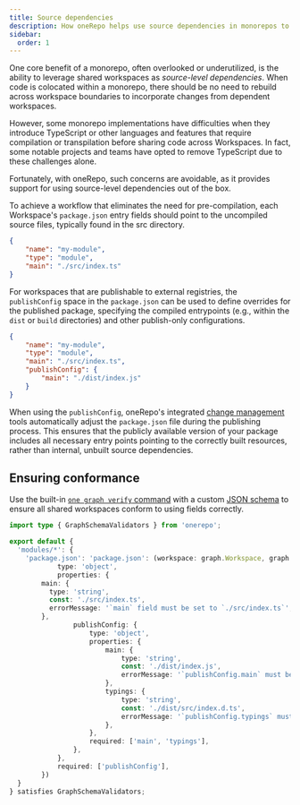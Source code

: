 ```yaml
---
title: Source dependencies
description: How oneRepo helps use source dependencies in monorepos to prevent wasted build time and invalid cache.
sidebar:
  order: 1
---
```


One core benefit of a monorepo, often overlooked or underutilized, is the ability to leverage shared workspaces as _source-level dependencies_. When code is colocated within a monorepo, there should be no need to rebuild across workspace boundaries to incorporate changes from dependent workspaces.

However, some monorepo implementations have difficulties when they introduce TypeScript or other languages and features that require compilation or transpilation before sharing code across Workspaces. In fact, some notable projects and teams have opted to remove TypeScript due to these challenges alone.

Fortunately, with oneRepo, such concerns are avoidable, as it provides support for using source-level dependencies out of the box.

To achieve a workflow that eliminates the need for pre-compilation, each Workspace's `package.json` entry fields should point to the uncompiled source files, typically found in the src directory.

```json title="./modules/my-module/package.json"
{
	"name": "my-module",
	"type": "module",
	"main": "./src/index.ts"
}
```

For workspaces that are publishable to external registries, the `publishConfig` space in the `package.json` can be used to define overrides for the published package, specifying the compiled entrypoints (e.g., within the `dist` or `build` directories) and other publish-only configurations.

```json title="./modules/my-module/package.json" ins={5-7}
{
	"name": "my-module",
	"type": "module",
	"main": "./src/index.ts",
	"publishConfig": {
		"main": "./dist/index.js"
	}
}
```

When using the `publishConfig`, oneRepo's integrated [change management](/core/changes/) tools automatically adjust the `package.json` file during the publishing process. This ensures that the publicly available version of your package includes all necessary entry points pointing to the correctly built resources, rather than internal, unbuilt source dependencies.

## Ensuring conformance

Use the built-in [`one graph verify` command](/core/graph/#one-graph-verify) with a custom [JSON schema](/core/graph/#json-validation) to ensure all shared workspaces conform to using fields correctly.

```ts title="graph-schema.ts"
import type { GraphSchemaValidators } from 'onerepo';

export default {
  'modules/*': {
    'package.json': 'package.json': (workspace: graph.Workspace, graph: graph.Graph) => ({
			type: 'object',
			properties: {
        main: {
          type: 'string',
          const: './src/index.ts',
          errorMessage: '`main` field must be set to `./src/index.ts`',
        },
				publishConfig: {
					type: 'object',
					properties: {
						main: {
							type: 'string',
							const: './dist/index.js',
							errorMessage: '`publishConfig.main` must be set to `./dist/index.js`',
						},
						typings: {
							type: 'string',
							const: './dist/src/index.d.ts',
							errorMessage: '`publishConfig.typings` must be set to `./dist/src/index.d.ts`',
						},
					},
					required: ['main', 'typings'],
				},
			},
			required: ['publishConfig'],
		})
  }
} satisfies GraphSchemaValidators;
```
